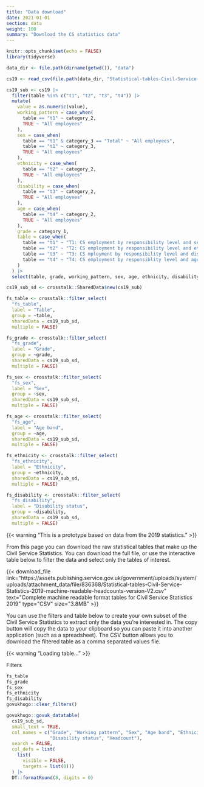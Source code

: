 ```yaml
---
title: "Data download"
date: 2021-01-01
section: data
weight: 100
summary: "Download the CS statistics data"
---
```


```r
knitr::opts_chunk$set(echo = FALSE)
library(tidyverse)

data_dir <- file.path(dirname(getwd()), "data")

cs19 <- read_csv(file.path(data_dir, "Statistical-tables-Civil-Service-Statistics-2019-machine-readable-headcounts-version-V2.csv"))

cs19_sub <- cs19 |>
  filter(table %in% c("t1", "t2", "t3", "t4")) |>
  mutate(
    value = as.numeric(value),
    working_pattern = case_when(
      table == "t1" ~ category_2,
      TRUE ~ "All employees"
    ),
    sex = case_when(
      table == "t1" & category_3 == "Total" ~ "All employees",
      table == "t1" ~ category_3,
      TRUE ~ "All employees"
    ),
    ethnicity = case_when(
      table == "t2" ~ category_2,
      TRUE ~ "All employees"
    ),
    disability = case_when(
      table == "t3" ~ category_2,
      TRUE ~ "All employees"
    ),
    age = case_when(
      table == "t4" ~ category_2,
      TRUE ~ "All employees"
    ),
    grade = category_1,
    table = case_when(
      table == "t1" ~ "T1: CS employment by responsibility level and sex",
      table == "t2" ~ "T2: CS employment by responsibility level and ethnicity",
      table == "t3" ~ "T3: CS mployment by responsibility level and disability",
      table == "t4" ~ "T4: CS employment by responsiblity level and age band",
    )
  ) |>
  select(table, grade, working_pattern, sex, age, ethnicity, disability, value)

cs19_sub_sd <- crosstalk::SharedData$new(cs19_sub)

fs_table <- crosstalk::filter_select(
  "fs_table",
  label = "Table",
  group = ~table,
  sharedData = cs19_sub_sd,
  multiple = FALSE)

fs_grade <- crosstalk::filter_select(
  "fs_grade",
  label = "Grade",
  group = ~grade,
  sharedData = cs19_sub_sd,
  multiple = FALSE)

fs_sex <- crosstalk::filter_select(
  "fs_sex",
  label = "Sex",
  group = ~sex,
  sharedData = cs19_sub_sd,
  multiple = FALSE)

fs_age <- crosstalk::filter_select(
  "fs_age",
  label = "Age band",
  group = ~age,
  sharedData = cs19_sub_sd,
  multiple = FALSE)

fs_ethnicity <- crosstalk::filter_select(
  "fs_ethnicity",
  label = "Ethnicity",
  group = ~ethnicity,
  sharedData = cs19_sub_sd,
  multiple = FALSE)

fs_disability <- crosstalk::filter_select(
  "fs_disability",
  label = "Disability status",
  group = ~disability,
  sharedData = cs19_sub_sd,
  multiple = FALSE)

```


{{< warning "This is a prototype based on data from the 2019 statistics." >}}

From this page you can download the raw statistical tables that make up the Civil Service Statistics. You can download the full file, or use the interactive table below to filter the data and select only the tables of interest.

```{=html}
{{< download_file link="https://assets.publishing.service.gov.uk/government/uploads/system/uploads/attachment_data/file/836368/Statistical-tables-Civil-Service-Statistics-2019-machine-readable-headcounts-version-V2.csv" text="Complete machine readable format tables for Civil Service Statistics 2019" type="CSV" size="3.8MB" >}}
```

You can use the filters and table below to create your own subset of the Civil Service Statistics to extract only the data you're interested in. The copy button will copy the data to your clipboard so you can paste it into another application (such as a spreadsheet). The CSV button allows you to download the filtered table as a comma separated values file.

:::{.loading}
{{< warning "Loading table..." >}}
:::

::::{.govuk-grid-row .data-card}

:::{.govuk-grid-column-one-quarter .data-filters .govuk-body-s}

<span class="govuk-heading-s">Filters</span>

```r
fs_table
fs_grade
fs_sex
fs_ethnicity
fs_disability
govukhugo::clear_filters()
```

:::

:::{.govuk-grid-column-three-quarters .data-display}

```r

govukhugo::govuk_datatable(
  cs19_sub_sd,
  small_text = TRUE,
  col_names = c("Grade", "Working pattern", "Sex", "Age band", "Ethnicity",
                "Disability status", "Headcount"),
  search = FALSE,
  col_defs = list(
    list(
      visible = FALSE,
      targets = list(0)))
  ) |>
  DT::formatRound(8, digits = 0)

```

:::

::::
